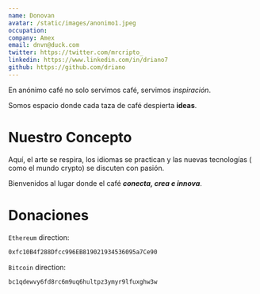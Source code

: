 ```yaml
---
name: Donovan
avatar: /static/images/anonimo1.jpeg
occupation:
company: Amex
email: dnvn@duck.com
twitter: https://twitter.com/mrcripto_
linkedin: https://www.linkedin.com/in/driano7
github: https://github.com/driano
---
```


En anónimo café no solo servimos café, servimos _inspiración_.

Somos espacio donde cada taza de café despierta **ideas**.

# Nuestro Concepto

Aquí, el arte se respira, los idiomas se practican y las nuevas tecnologías ( como el mundo crypto) se discuten con pasión.

Bienvenidos al lugar donde el café **_conecta, crea e innova_**.

# Donaciones

`Ethereum` direction:

```bash
0xfc10B4f288Dfcc996EB819021934536095a7Ce90
```

`Bitcoin` direction:

```bash
bc1qdewvy6fd8rc6m9uq6hultpz3ymyr9lfuxghw3w
```
